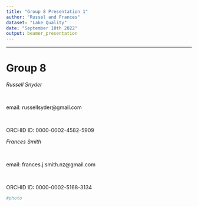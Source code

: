 ```yaml
---
title: "Group 8 Presentation 1"
author: "Russel and Frances"
dataset: "Lake Quality"
date: "September 10th 2022"
output: beamer_presentation
---
```



---
# Group 8

*Russell Snyder*

<br />

email: russellsyder@gmail.com 

<br />

ORCHID ID: 0000-0002-4582-5909

*Frances Smith*

<br />

email: frances.j.smith.nz@gmail.com 

<br />

ORCHID ID: 0000-0002-5168-3134

```r
#photo
```


